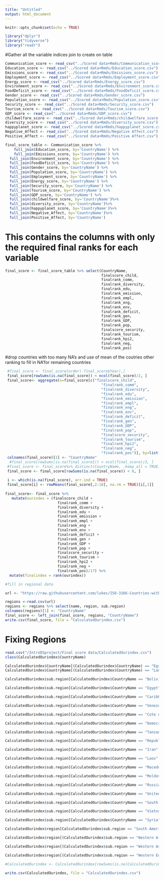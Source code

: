 ```yaml
---
title: "Untitled"
output: html_document
---
```


```r
knitr::opts_chunk$set(echo = TRUE)
```

```r
library("dplyr")
library("tidyverse")
library("readr")

```

#Gather all the variable indices join to create on table 

```r
Communication_score <- read_csv("../Scored data+Rmds/Communication_score.csv")
Education_score <- read_csv("../Scored data+Rmds/Education_score.csv")
Emissions_score <- read_csv("../Scored data+Rmds/Emissions_score.csv")
Employment_score <- read_csv("../Scored data+Rmds/Employment_score.csv")
Energy_score <- read_csv("../Scored data+Rmds/Energy_score.csv")
Environment_score <- read_csv("../Scored data+Rmds/Environment_score.csv")
FoodDeficit_score <- read_csv("../Scored data+Rmds/FoodDeficit_score.csv")
Gender_score <- read_csv("../Scored data+Rmds/Gender_score.csv")
Population_score <- read_csv("../Scored data+Rmds/Population_score.csv")
Security_score <- read_csv("../Scored data+Rmds/Security_score.csv")
Tourism_score <- read_csv("../Scored data+Rmds/Tourism_score.csv")
GDP_score <- read_csv("../Scored data+Rmds/GDP_score.csv")
childwelfare_score <- read_csv("../Scored data+Rmds/childwelfare_score.csv")
diversity_score <- read_csv("../Scored data+Rmds/diversity_score.csv")
happyplanet_score <- read_csv("../Scored data+Rmds/happyplanet_score.csv")
Negative_Affect <- read_csv("../Scored data+Rmds/Negative Affect.csv")
Positive_Affect <- read_csv("../Scored data+Rmds/Positive Affect.csv")
```


```r
final_score_table <- Communication_score %>%
    full_join(Education_score, by='CountryName') %>%
    full_join(Emissions_score, by='CountryName') %>%
  full_join(Environment_score, by='CountryName') %>%
  full_join(FoodDeficit_score, by='CountryName') %>%
  full_join(Gender_score, by='CountryName') %>%
  full_join(Population_score, by='CountryName') %>%
  full_join(Employment_score, by='CountryName') %>%
  full_join(Energy_score, by='CountryName') %>%
  full_join(Security_score, by='CountryName') %>%
  full_join(Tourism_score, by='CountryName') %>%
  full_join(GDP_score, by='CountryName') %>%
  full_join(childwelfare_score, by='CountryName')%>%
  full_join(diversity_score, by='CountryName')%>%
  full_join(happyplanet_score, by='CountryName')%>%
  full_join(Negative_Affect, by='CountryName')%>%
  full_join(Positive_Affect, by='CountryName')
```

# This contains the columns with only the required final ranks for each variable
```r
final_score <- final_score_table %>% select(CountryName,
                                            finalscore_child,
                                            finalrank_comm,
                                            finalrank_diversity,
                                            finalrank_edu,
                                            finalrank_emission,
                                            finalrank_empl,
                                            finalrank_eng,
                                            finalrank_env,
                                            finalrank_deficit,
                                            finalrank_gen,
                                            finalrank_GDP,
                                            finalrank_pop,
                                            finalscore_security,
                                            finalrank_tourism,
                                            finalrank_hpi2,
                                            finalrank_neg,
                                            finalrank_pos)
```






#drop countries with too many NA's and use of mean of the coutries other ranking to fill in NA'for remaining countries

```r
 #final_score <- final_score[order(-final_score$Year),]
 final_score[rowSums(is.na(final_score)) < ncol(final_score)/2, ]
 final_score<- aggregate(x=final_score[c("finalscore_child",
                                            "finalrank_comm",
                                            "finalrank_diversity",
                                            "finalrank_edu",
                                            "finalrank_emission",
                                            "finalrank_empl",
                                            "finalrank_eng",
                                            "finalrank_env",
                                            "finalrank_deficit",
                                            "finalrank_gen",
                                            "finalrank_GDP",
                                            "finalrank_pop",
                                            "finalscore_security",
                                            "finalrank_tourism",
                                            "finalrank_hpi2",
                                            "finalrank_neg",
                                            "finalrank_pos")], by=list(name=final_score$CountryName), FUN = "mean" , na.rm = TRUE)
 colnames(final_score)[1] <- "CountryName"
  #final_score[rowSums(is.na(final_score1)) < ncol(final_score)/3, ]
 #final_score <- final_score%>% distinct(CountryName, .keep_all = TRUE)
 final_score <- final_score[rowSums(is.na(final_score)) < 8, ]
 
 i <- which(is.na(final_score), arr.ind = TRUE)
 final_score[i] <- rowMeans(final_score[,2:18], na.rm = TRUE)[i[,1]]
 
final_score<- final_score %>% 
   mutate(ourindex = (finalscore_child + 
                        finalrank_comm + 
                        finalrank_diversity + 
                        finalrank_edu + 
                        finalrank_emission + 
                        finalrank_empl + 
                        finalrank_eng + 
                        finalrank_env + 
                        finalrank_deficit + 
                        finalrank_gen + 
                        finalrank_GDP + 
                        finalrank_pop + 
                        finalscore_security + 
                        finalrank_tourism + 
                        finalrank_hpi2 + 
                        finalrank_neg + 
                        finalrank_pos)/17) %>% 
  mutate(finalindex = rank(ourindex))

#fill in regional data

url <- "https://raw.githubusercontent.com/lukes/ISO-3166-Countries-with-Regional-Codes/master/all/all.csv"

regions <-read.csv(url)
regions <- regions %>% select(name, region, sub.region)
colnames(regions)[1] <- "CountryName"
final_score <- left_join(final_score, regions, "CountryName")
write.csv(final_score, file = "CalculatedOurindex.csv")
```

# Fixing Regions
```r
read.csv("/IntroDSproject/Final score data/CalculatedOurindex.csv")
class(CalculatedOurindex$CountryName)

CalculatedOurindex$CountryName[(CalculatedOurindex$CountryName) == "Egypt, Arab Rep."] <- "Egypt"
CalculatedOurindex$CountryName[(CalculatedOurindex$CountryName) == "Lao PDR"] <- "Laos"

CalculatedOurindex$sub.region[CalculatedOurindex$CountryName == "Bolivia" & is.na(CalculatedOurindex$sub.region)] <- "South America"

CalculatedOurindex$sub.region[CalculatedOurindex$CountryName == "Egypt" & is.na(CalculatedOurindex$sub.region)] <- "Northern Africa"

CalculatedOurindex$sub.region[CalculatedOurindex$CountryName == "Caribbean small states" & is.na(CalculatedOurindex$sub.region)] <- "South America"

CalculatedOurindex$sub.region[CalculatedOurindex$CountryName == "Venezuela" & is.na(CalculatedOurindex$sub.region)] <- "South America"

CalculatedOurindex$sub.region[CalculatedOurindex$CountryName == "Cote d'Ivoire" & is.na(CalculatedOurindex$sub.region)] <- "Western Africa"

CalculatedOurindex$sub.region[CalculatedOurindex$CountryName == "Democratic Republic of Congo" & is.na(CalculatedOurindex$sub.region)] <- "Middle Africa"

CalculatedOurindex$sub.region[CalculatedOurindex$CountryName == "Tanzania" & is.na(CalculatedOurindex$sub.region)] <- "Middle Africa"

CalculatedOurindex$sub.region[CalculatedOurindex$CountryName == "Republic of Congo" & is.na(CalculatedOurindex$sub.region)] <- "Western Africa"

CalculatedOurindex$sub.region[CalculatedOurindex$CountryName == "Iran" & is.na(CalculatedOurindex$sub.region)] <- "Western Asia"

CalculatedOurindex$sub.region[CalculatedOurindex$CountryName == "Laos" & is.na(CalculatedOurindex$sub.region)] <- "South-Eastern Asia"

CalculatedOurindex$sub.region[CalculatedOurindex$CountryName == "Macedonia" & is.na(CalculatedOurindex$sub.region)] <- "Southern Europe"

CalculatedOurindex$sub.region[CalculatedOurindex$CountryName == "Moldova" & is.na(CalculatedOurindex$sub.region)] <- "Eastern Europe"

CalculatedOurindex$sub.region[CalculatedOurindex$CountryName == "Russia" & is.na(CalculatedOurindex$sub.region)] <- "Eastern Europe"

CalculatedOurindex$sub.region[CalculatedOurindex$CountryName == "United Kingdom" & is.na(CalculatedOurindex$sub.region)] <- "Western Europe"

CalculatedOurindex$sub.region[CalculatedOurindex$CountryName == "South Korea" & is.na(CalculatedOurindex$sub.region)] <- "South-Eastern Asia"

CalculatedOurindex$sub.region[CalculatedOurindex$CountryName == "Vietnam" & is.na(CalculatedOurindex$sub.region)] <- "South-Eastern Asia"

CalculatedOurindex$sub.region[CalculatedOurindex$CountryName == "Syria" & is.na(CalculatedOurindex$sub.region)] <- "Western Asia"

CalculatedOurindex$region[CalculatedOurindex$sub.region == "South America" & is.na(CalculatedOurindex$region)] <- "Americas"

CalculatedOurindex$region[(CalculatedOurindex$sub.region == "Western Africa" | CalculatedOurindex$sub.region == "Middle Africa" | CalculatedOurindex$sub.region == "Northern Africa")  & is.na(CalculatedOurindex$region)] <- "Africa"

CalculatedOurindex$region[(CalculatedOurindex$sub.region == "Western Asia" | CalculatedOurindex$sub.region == "South-Eastern Asia")  & is.na(CalculatedOurindex$region)] <- "Asia"

CalculatedOurindex$region[(CalculatedOurindex$sub.region == "Western Europe" | CalculatedOurindex$sub.region == "Eastern Europe" | CalculatedOurindex$sub.region == "Southern Europe")  & is.na(CalculatedOurindex$region)] <- "Europe"

#CalculatedOurindex <- CalculatedOurindex[rowSums(is.na(CalculatedOurindex)) > 0,]

write.csv(CalculatedOurindex, file = "CalculatedOurindex.csv")

```

